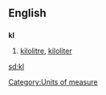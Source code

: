 ==English==
==={{abbreviation}}===
'''kl'''
# [[kilolitre]], [[kiloliter]]

[[Category:Units of measure]]

[[sd:kl]]
